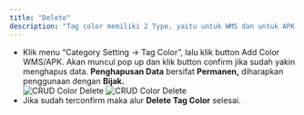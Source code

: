 ```yaml
---
title: "Delete"
description: "Tag color memiliki 2 Type, yaitu untuk WMS dan untuk APK. Jadi Pastikan dahulu tag color mana yang akan di olah."
---
```


- Klik menu “Category Setting -> Tag Color”, lalu klik button Add Color WMS/APK. Akan muncul pop up dan klik button confirm jika sudah yakin menghapus data. **Penghapusan Data** bersifat **Permanen,** diharapkan penggunaan dengan **Bijak.**  
  ![CRUD Color Delete](/image/storage/crud-color/delete/a-1.png "CRUD Color Delete")
  ![CRUD Color Delete](/image/storage/crud-color/delete/a-2.png "CRUD Color Delete")
- Jika sudah terconfirm maka alur **Delete Tag Color** selesai.
